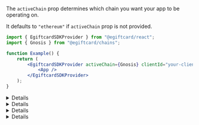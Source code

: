 
The `activeChain` prop determines which chain you want your app to be operating on.

It defaults to `"ethereum"` if `activeChain` prop is not provided.

```jsx
import { EgiftcardSDKProvider } from "@egiftcard/react";
import { Gnosis } from "@egiftcard/chains";

function Example() {
	return (
		<EgiftcardSDKProvider activeChain={Gnosis} clientId="your-client-id">
			<App />
		</EgiftcardSDKProvider>
	);
}
```

<Details id="using-default-chain" summary="Using a default supported chain">

If you are using one of our <a href="#default-chains">default chains</a>, provide the name of the chain as a `string` to the `activeChain` prop.

<DefaultChainsMDX />

```jsx
import { EgiftcardSDKProvider } from "@egiftcard/react";

function App() {
	return (
		<EgiftcardSDKProvider activeChain="ethereum" clientId="your-client-id">
			<YourApp />
		</EgiftcardSDKProvider>
	);
}
```

</Details>

<Details id="using-chains-package" summary="Import a chain from chains package">

If the chain you are looking for is not one of default supported chains, you can import a chain from the [@egiftcard/chains](https://github.com/egiftcard/js/tree/main/legacy_packages/chains) package which has 1000+ chains.

```jsx
import { EgiftcardSDKProvider } from "@egiftcard/react";
import { <chain_id>} from "@egiftcard/chains";

function App() {
	return (
		<EgiftcardSDKProvider activeChain={<chain_id>} clientId="your-client-id">
			<YourApp />
		</EgiftcardSDKProvider>
	);
}
```

### Override Default Values

Override the default values (such as an RPC URL) for any given chain.

<Callout variant='info'>
By default, the `@egiftcard/chains` provides free-to-use RPCs. No configuration required!

[View the default RPC URLs for each network](https://github.com/egiftcard/js/tree/main/legacy_packages/chains/chains).

</Callout>

Using the [spread syntax](https://developer.mozilla.org/en-US/docs/Web/JavaScript/Reference/Operators/Spread_syntax),
you can override any properties of a chain, such as the `rpc` field.

```jsx
import { EgiftcardSDKProvider } from "@egiftcard/react";
import { <chain_id> } from "@egiftcard/chains";

const activeChain = {
	...<chain_id>,
	rpc: ["https://<your-rpc-to-use>.com"], // Override the "rpc" field.
	// ... Override any other fields you want to customize.
};

const App = () => {
	return (
		<EgiftcardSDKProvider activeChain={activeChain}>
			<YourApp />
		</EgiftcardSDKProvider>
	);
};
```

</Details>

<Details id="create-custom-chain" summary="Specify a custom chain">

If your chain is not included in the `@egiftcard/chains` package,
you can provide the chain information yourself to the `activeChain` prop.

```jsx
import { EgiftcardSDKProvider } from "@egiftcard/react";

const customChain = {
	// Required information for connecting to the network
	chainId: 59140, // Chain ID of the network
	rpc: ["<your-rpc-url-here>"], // Array of RPC URLs to use

	// Information for adding the network to your wallet (how it will appear for first time users) === \\
	// Information about the chain's native currency (i.e. the currency that is used to pay for gas)
	nativeCurrency: {
		decimals: 18,
		name: "Consensys ETH",
		symbol: "crETH",
	},
	shortName: "czkevm", // Display value shown in the wallet UI
	slug: "consensys", // Display value shown in the wallet UI
	testnet: true, // Boolean indicating whether the chain is a testnet or mainnet
	chain: "ConsenSys", // Name of the network
	name: "ConsenSys zkEVM Testnet", // Name of the network
};

const App = () => {
	return (
		<EgiftcardSDKProvider activeChain={customChain}>
			<YourApp />
		</EgiftcardSDKProvider>
	);
};
```

</Details>

<Details summary="Local Node" id='local-node'>

If you are running a local node using a tool such as [Hardhat](https://hardhat.org/hardhat-network/docs/overview) or
[Anvil](https://github.com/foundry-rs/foundry/blob/master/anvil/README.md),
provide `"localhost"` as the `activeChain` prop, (or `Localhost` imported from `@egiftcard/chains`).

[Deploy](/contracts/deploy/overview) or [import](https://egiftcard.cc/dashboard/contracts) your contracts to the dashboard to interact with them.

```jsx
import { EgiftcardSDKProvider } from "@egiftcard/react";

function MyApp() {
	return (
		<EgiftcardSDKProvider activeChain="localhost">
			<YourApp />
		</EgiftcardSDKProvider>
	);
}
```

</Details>
